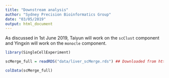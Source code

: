 ```yaml
---
title: "Downstream analysis"
author: "Sydney Precision Bioinformatics Group"
date: "03/05/2019"
output: html_document
---
```



As discussed in 1st June 2019, Taiyun will work on the `scClust` component and Yingxin will work on the `monocle` component.  


```r
library(SingleCellExperiment)

scMerge_full = readRDS("data/liver_scMerge.rds") ## Downloaded from https://sydneybiox.github.io/scMerge/articles/case_study/Mouse_Liver_Data.html

```


```r
colData(scMerge_full)
```

